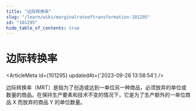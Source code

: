 ```yaml
---
title: "边际转换率"
slug: "/learn/wiki/marginalrateoftransformation-101295"
id: "101295"
hide_table_of_contents: true
---
```



# 边际转换率

<ArticleMeta id={101295} updatedAt={'2023-09-26 13:58:54'} />
<div className='border-solid border-b border-t-0 my-4 border-[var(--ifm-color-gray-300)]' />

边际转换率（MRT）是指为了创造或达到一单位另一种商品，必须放弃的单位或数量的商品。在保持生产要素和技术不变的情况下，它是为了生产额外的一单位商品 X 而放弃的商品 Y 的单位数量。
